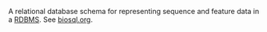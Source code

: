 A relational database schema for representing sequence and feature data in a [[wp:RDBMS|RDBMS]].  See [http://www.biosql.org biosql.org].